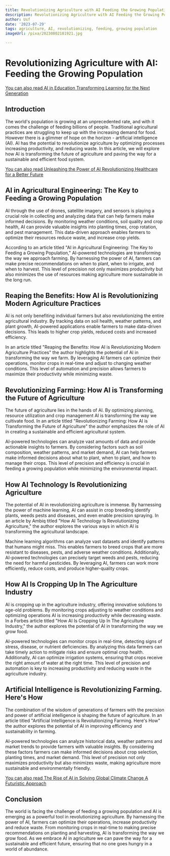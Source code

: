 ```yaml
---
title: Revolutionizing Agriculture with AI Feeding the Growing Population
description: Revolutionizing Agriculture with AI Feeding the Growing Population
author: Usf
date: '2023-07-29'
tags: agriculture, AI, revolutionizing, feeding, growing population
imageUrl: /pixa/20230802181921.jpg

---
```

# Revolutionizing Agriculture with AI: Feeding the Growing Population

[You can also read AI in Education Transforming Learning for the  Next Generation](AI%20in%20Education%20Transforming%20Learning%20for%20the%20Next%20Generation)


## Introduction

The  world's population is growing at an unprecedented rate, and with it comes the challenge of feeding billions  of people. Traditional agricultural practices are struggling to keep up with the  increasing demand for food. However there is a glimmer of  hope on the horizon - artificial intelligence (AI).  AI has the potential to revolutionize agriculture  by optimizing  processes increasing productivity, and reducing waste. In this article, we will explore how AI is transforming the future of agriculture and paving the way for  a sustainable and efficient food system.

[You can  also read Unleashing the  Power of AI Revolutionizing Healthcare for a Better Future](Unleashing%20the%20Power%20of%20AI%20Revolutionizing%20Healthcare%20for%20a%20Better%20Future)


## AI in Agricultural Engineering: The Key to Feeding a Growing Population

AI through the use of drones, satellite imagery, and sensors is playing a  crucial role in collecting  and analyzing data that can help  farmers make  informed decisions. By monitoring weather conditions, soil  quality and crop health, AI  can provide valuable insights into planting times,  crop rotation, and pest management. This data-driven  approach enables farmers to optimize their resources reduce waste, and increase crop yields.

According to an article titled "AI in  Agricultural Engineering: The Key to Feeding  a Growing Population," AI-powered technologies are transforming the way we approach  farming.  By harnessing the power of AI, farmers can make precise recommendations  on when to plant, when  to irrigate, and when to harvest. This level of precision not only maximizes productivity but also minimizes the use of resources making agriculture more  sustainable in the  long run.

## Reaping the Benefits: How AI  is Revolutionizing  Modern Agriculture Practices

AI is not only benefiting individual farmers but also revolutionizing the entire agricultural industry. By tracking data on soil health, weather patterns, and plant  growth, AI-powered applications enable farmers to make data-driven decisions. This leads to higher crop yields, reduced  costs  and increased efficiency.

In an article titled "Reaping the Benefits: How AI is Revolutionizing Modern Agriculture Practices" the author  highlights the potential of AI in transforming the way we farm. By leveraging AI farmers can optimize their  operations, monitor crops in real-time and adjust to changing weather conditions. This level of  automation and precision allows farmers to maximize their productivity while  minimizing waste.

## Revolutionizing Farming: How AI  is Transforming the Future of Agriculture

The future of  agriculture lies  in the hands of AI. By optimizing planning,  resource utilization and crop management AI  is transforming  the way  we cultivate food.  In an  article titled "Revolutionizing Farming: How AI is Transforming the Future of Agriculture" the author emphasizes the role of  AI in creating a sustainable and efficient agricultural system.

AI-powered technologies can analyze vast amounts of data  and provide actionable insights to farmers. By considering factors such as soil composition, weather patterns,  and market demand, AI can help farmers make informed decisions about what to plant,  when to plant, and how to manage their crops. This  level of precision and efficiency  is crucial in feeding a growing population while minimizing the environmental impact.

## How AI Technology Is  Revolutionizing Agriculture

The potential of AI in revolutionizing agriculture is immense. By  harnessing the power of machine learning, AI can assist in crop breeding identify plants, weeds pests and diseases, and even enable  precision spraying. In an article  by Ambiq  titled "How AI Technology Is Revolutionizing Agriculture," the  author explores the various ways in which AI is transforming the agricultural  landscape.

Machine learning algorithms can analyze vast  datasets and identify patterns that humans might miss. This  enables  farmers  to breed crops that are more resistant to diseases, pests, and adverse weather conditions. Additionally, AI-powered technologies can precisely target weeds and pests, reducing the need for  harmful pesticides. By  leveraging AI, farmers  can work more efficiently, reduce costs, and produce higher-quality crops.

## How AI Is Cropping Up In The Agriculture Industry

AI is cropping up in the agriculture industry, offering innovative solutions  to age-old problems. By monitoring  crops adjusting to weather conditions and optimizing operations AI is increasing productivity while  decreasing waste. In a  Forbes article titled "How AI Is Cropping  Up In The Agriculture Industry," the author  explores the potential of AI in transforming the way we grow food.

AI-powered technologies  can monitor crops in real-time, detecting signs of stress, disease, or nutrient deficiencies. By analyzing this  data farmers can take timely action to mitigate risks  and ensure  optimal crop health. Additionally,  AI can optimize irrigation systems, ensuring that crops receive the  right amount of water  at the right time. This level of precision and automation is key  to increasing productivity and reducing waste in the agriculture industry.

## Artificial Intelligence is Revolutionizing Farming. Here's How

The combination of the wisdom of generations of farmers with the precision  and power  of  artificial intelligence is shaping the future of agriculture. In an article titled "Artificial Intelligence is Revolutionizing Farming. Here's How" the author explores the  potential of AI in improving efficiency and sustainability in farming.

AI-powered technologies can analyze historical data, weather patterns and market trends  to provide farmers with valuable insights.  By considering these factors farmers can make informed decisions about crop selection, planting times, and market demand. This level of precision not only maximizes productivity but also  minimizes waste, making agriculture more sustainable and environmentally friendly.

[You can also read The Rise of  AI in  Solving Global Climate Change A Futuristic Approach](The%20Rise%20of%20AI%20in%20Solving%20Global%20Climate%20Change%20A%20Futuristic%20Approach)


## Conclusion

The world is facing the  challenge of feeding a growing population and AI  is emerging as  a powerful tool in revolutionizing agriculture.  By harnessing the power of AI, farmers can optimize their operations, increase productivity and reduce waste. From monitoring crops in real-time to making precise  recommendations on planting and harvesting, AI is transforming  the way we grow food. As we embrace AI in agriculture we can pave the  way for a sustainable and efficient future, ensuring  that  no one goes hungry in a world of abundance.